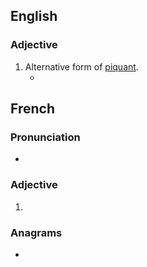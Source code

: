 ==English==

===Adjective===
{{en-adj}}
# Alternative form of [[piquant]].
#* {{RQ:Landon Lady Anne Granard|page=25|volume=I|passage="The character you assume," continued Lady Rotheles, not heeding the interruption, "must be completely in opposition to that to which his attention is at present directed. Mary is tame, meek, spiritless—you must, therefore, be lively, quick, and '''piquante'''...}}

==French==

{{also|piquanté}}

===Pronunciation===
* {{fr-IPA}}

===Adjective===
{{head|fr|adjective form}}

# {{feminine singular of|fr|piquant}}

===Anagrams===
* {{l|fr|équipant}}